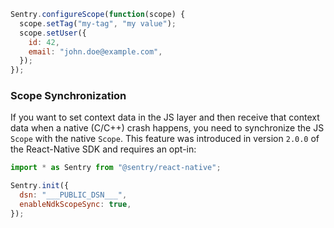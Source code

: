 ```javascript
Sentry.configureScope(function(scope) {
  scope.setTag("my-tag", "my value");
  scope.setUser({
    id: 42,
    email: "john.doe@example.com",
  });
});
```

### Scope Synchronization

If you want to set context data in the JS layer and then receive that context data when a native (C/C++) crash happens, you need to synchronize the JS `Scope` with the native `Scope`. This feature was introduced in version `2.0.0` of the React-Native SDK and requires an opt-in:

```javascript {filename:App.js}
import * as Sentry from "@sentry/react-native";

Sentry.init({
  dsn: "___PUBLIC_DSN___",
  enableNdkScopeSync: true,
});
```
